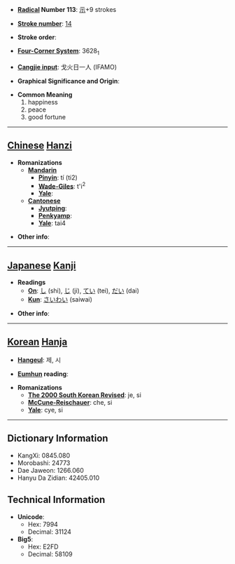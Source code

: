 * '''[[Wiktionary:Chinese radical index| Radical]] Number 113''': [[Wiktionary:Chinese radical index 示|示]]+9 strokes

* '''[[Wiktionary:Chinese total strokes index|Stroke number]]''': [[Wiktionary:Chinese total strokes index 14|14]]

* '''Stroke order''': 

* '''[[Wiktionary:Chinese four corner index|Four-Corner System]]''': 3628<sub>1</sub>

* '''[[Wiktionary:Chinese Cangjie index|Cangjie input]]''': 戈火日一人 (IFAMO)

* '''Graphical Significance and Origin''': 

* '''Common Meaning'''
*#happiness
*# peace
*# good fortune


----

== [[Chinese]] [[Hanzi]] ==

* '''Romanizations'''
** '''[[Mandarin]]'''
*** '''[[Pinyin]]''': tí (ti2)
*** '''[[Wade-Giles]]''': t'i<sup>2</sup>
*** '''[[Yale]]''': 
** '''[[Cantonese]]'''
*** '''[[Jyutping]]''':
*** '''[[Penkyamp]]''': 
*** '''[[Yale]]''': tai4

* '''Other info''': 

----

== [[Japanese]] [[Kanji]] ==

* '''Readings'''
** '''[[On]]''': [[し]] (shi), [[じ]] (ji), [[てい]] (tei), [[だい]] (dai)
** '''[[Kun]]''': [[さいわい]] (saiwai)

* '''Other info''':  

----

== [[Korean]] [[Hanja]] ==

* '''[[Hangeul]]''': 제, 시

* '''[[Eumhun]] reading''': 

* '''Romanizations'''
** '''[[The 2000 South Korean Revised Romanization|The 2000 South Korean Revised]]''': je, si
** '''[[McCune-Reischauer]]''': che, si
** '''[[Yale]]''': cye, si

----

== Dictionary Information ==

* KangXi: 0845.080
* Morobashi: 24773
* Dae Jaweon: 1266.060
* Hanyu Da Zidian: 42405.010

== Technical Information ==

* '''Unicode''':
** Hex: 7994
** Decimal: 31124
* '''Big5''':
** Hex: E2FD
** Decimal: 58109
